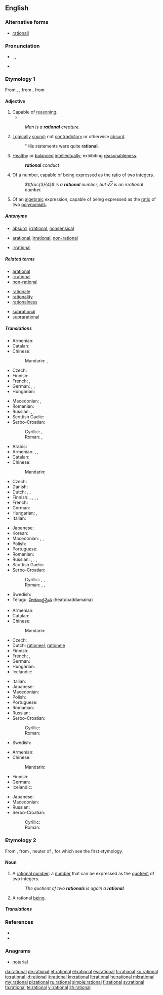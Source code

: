 {{was wotd|2009|January|20}}
==English==

===Alternative forms===
* [[rationall]] {{qualifier|obsolete}}

===Pronunciation===
* {{enPR|ră'sh(ə)nəl}}, {{IPA|/ˈræʃ(ə)nəl/}}, {{X-SAMPA|/"r{S(@)n@l/}}
* {{audio|en-us-rational.ogg|Audio (US)}}

===Etymology 1===
From {{etyl|fro}} {{term|rationel}}, {{term|rational|lang=fro}}, from {{etyl|la}} {{term|rationalis||of or belonging to reason, rational, reasonable}}, from {{term|ratio||reason}}

====Adjective====
{{en-adj}}

# Capable of [[reasoning]].
#* {{quote-book|year=2001|author=Mark Sainsbury|title=Logical Forms &mdash; An Introduction to Philosophical Logic|edition=2nd|publisher=Blackwell Publishing|chapter=1|section=&sect;7|isbn=978-0-63121-679-7|page=32|passage=How could a valid argument ever be persuasive?  It is possible because we do not always acknowledge or take explicit note of all the logical consequences of our beliefs.  If we did explicitly hold before our minds all the logical consequences of our beliefs, seeing them ''as'' consequences, we would already have accepted the conclusion of any valid argument whose premises we have accepted.  Hence no valid argument could be persuasive.  This is how things would be with a perfectly [[rational]] being.  The utility of valid arguments is a monument to our frailty: to the fact that we are not completely [[rational]] beings.}}
#: ''Man is a '''rational''' creature.''
# [[logical|Logical]]ly [[sound]]; not [[contradictory]] or otherwise [[absurd]].
#: ''His statements were quite '''rational'''.
# {{context|of a person or personal characteristics}} [[healthy|Healthy]] or [[balance]]d [[intellect]]ually; exhibiting [[reasonableness]].
#: '''''rational''' conduct''
# {{mathematics|arithmetic|number theory|not comparable}} Of a number, capable of being expressed as the [[ratio]] of two [[integer]]s.
#: ''<math>\tfrac{3}{4}</math> is a '''rational''' number, but √<span style = "text-decoration:overline">2</span> is an irrational number.''
# {{mathematics|arithmetic|not comparable}} Of an [[algebraic]] expression, capable of being expressed as the [[ratio]] of two [[polynomial]]s.

=====Antonyms=====
* {{sense|reasonable}} [[absurd]], [[irrational]], [[nonsensical]]
* {{sense|capable of reasoning}} [[arational]], [[irrational]], [[non-rational]]
* {{sense|number theory}} [[irrational]]

=====Related terms=====
{{rel-top3|Terms etymologically related to ''rational''}}
* [[arational]]
* [[irrational]]
* [[non-rational]]
{{rel-mid3}}
* [[rationale]]
* [[rationality]]
* [[rationalness]]
{{rel-mid3}}
* [[subrational]]
* [[suprarational]]
{{rel-bottom}}

=====Translations=====
{{trans-top|capable of reasoning}}
* Armenian: {{t-|hy|բանական|tr=banakan|xs=Armenian}}
* Catalan: {{t+|ca|racional}}
* Chinese:
*: Mandarin: {{t|zh|合理|tr=hélǐ de|alt=合理的|sc=Hani}}, {{t|zh|理性|tr=lǐxìng de|alt=理性的|sc=Hani}}
* Czech: {{t-|cs|racionální}}
* Finnish: {{t+|fi|rationaalinen}}
* French: {{t+|fr|rationnel|m}}, {{t+|fr|rationnelle|f}}
* German: {{t+|de|vernünftig}}, {{t+|de|sinnvoll}}, {{t+|de|rational}}
* Hungarian: {{t+|hu|értelmes}}
{{trans-mid}}
* Macedonian: {{t-|mk|рационален|m|tr=racionálen|xs=Macedonian}},  {{t-|mk|разумен|m|tr=rázumen|xs=Macedonian}}
* Romanian: {{t-|ro|rațional|m|n}}
* Russian: {{t+|ru|мыслящий|tr=mýsljaščij|sc=Cyrl}}, {{t+|ru|разумный|tr=razúmnyj|sc=Cyrl}}, {{t+|ru|рациональный|tr=racionálʹnyj|sc=Cyrl}}
* Scottish Gaelic: {{t-|gd|ciallach|xs=Scottish Gaelic}}
* Serbo-Croatian:
*: Cyrillic: {{t-|sh|рационалан}}, {{t-|sh|разуман}}
*: Roman: {{t-|sh|racionalan}}, {{t-|sh|razuman}}
{{trans-bottom}}

{{trans-top|reasonable; not absurd}}
* Arabic: {{t-|ar|عقلاني|tr=ʿaqlāniyy|sc=Arab}}
* Armenian: {{t-|hy|ռացիոնալ|tr=ṙac’ional|xs=Armenian}},  {{t-|hy|խելացի|tr=xelac’i|xs=Armenian}},  {{t-|hy|նպատակահարմար|tr=npatakaharmar|xs=Armenian}}
* Catalan: {{t+|ca|racional}}
* Chinese:
*: Mandarin: {{t|zh|合理|tr=hélǐ de|alt=合理的|sc=Hani}}
* Czech: {{t-|cs|racionální}}
* Danish: {{t+|da|rationel}}
* Dutch: {{t+|nl|rationeel}}, {{t+|nl|redelijk}}, {{t-|nl|verstandelijk}}
* Finnish: {{t+|fi|järkevä}}, {{t-|fi|järjellinen}}, {{t-|fi|järkiperäinen}}, {{t-|fi|järkeenkäypä}}, {{t+|fi|rationaalinen}}
* French: {{t+|fr|raisonnable}}
* German: {{t+|de|vernünftig}}
* Hungarian: {{t+|hu|racionális}}, {{t+|hu|ésszerű}}
* Italian: {{t+|it|razionale}}
{{trans-mid}}
* Japanese: {{t+|ja|合理的|tr=ごうりてき, gōriteki|sc=Jpan}}
* Korean: {{t+|ko|합리적|tr=hamnijeok|sc=Kore}}
* Macedonian: {{t-|mk|рационален|m|tr=racionálen|xs=Macedonian}},  {{t-|mk|разумен|m|tr=rázumen|xs=Macedonian}},  {{t-|mk|целисходен|m|tr=celíshoden|xs=Macedonian}}
* Polish: {{t-|pl|racjonalny}}
* Portuguese: {{t+|pt|racional}}
* Romanian: {{t-|ro|rațional|m|n}}
* Russian: {{t+|ru|рациональный|tr=racionálʹnyj|sc=Cyrl}}, {{t+|ru|разумный|tr=razúmnyj|sc=Cyrl}}, {{t+|ru|целесообразный|tr=celesoobráznyj|sc=Cyrl}}, {{t+|ru|рассудительный|tr=rassudítelʹnyj|sc=Cyrl}}
* Scottish Gaelic: {{t-|gd|ciallach|xs=Scottish Gaelic}}
* Serbo-Croatian:
*: Cyrillic: {{t-|sh|рационалан}}, {{t-|sh|разуман}}, {{t-|sh|разборит}}
*: Roman: {{t-|sh|racionalan}}, {{t-|sh|razuman}}, {{t-|sh|razborit}}
* Swedish: {{t+|sv|rationell}}
* Telugu: [[హేతుబద్దమైన]] (heatubaddamaina)
{{trans-bottom}}

{{trans-top|arithmetic: of a number}}
* Armenian: {{t-|hy|ռացիոնալ|tr=ṙac’ional|xs=Armenian}}
* Catalan: {{t+|ca|racional}}
* Chinese:
*: Mandarin: {{t|zh|有理|tr=yǒulǐ|sc=Hani}}
* Czech: {{t-|cs|racionální}}
* Dutch: [[rationeel]], [[rationele]]
* Finnish: {{t+|fi|rationaalinen|alt=rationaali-}}
* French: {{t+|fr|rationnel|m}}, {{t+|fr|rationnelle|f}}
* German: {{t+|de|rational}}
* Hungarian: {{t+|hu|racionális}}
* Icelandic: {{t-|is|ræður|m}}
{{trans-mid}}
* Italian: {{t+|it|razionale}}
* Japanese: {{t-|ja|有理|tr=ゆうりの, yūri-no|alt=有理の|sc=Jpan}}
* Macedonian: {{t-|mk|рационален|m|tr=racionálen|xs=Macedonian}}
* Polish: {{t-|pl|wymierny}}
* Portuguese: {{t+|pt|racional}}
* Romanian: {{t-|ro|rațional|n}}
* Russian: {{t+|ru|рациональный|tr=racionálʹnyj|sc=Cyrl}}
* Serbo-Croatian:
*: Cyrillic: {{t-|sh|рационалан}}
*: Roman: {{t-|sh|racionalan}}
* Swedish: {{t+|sv|rationell}}
{{trans-bottom}}

{{trans-top|arithmetic: of an algebraic expression}}
* Armenian: {{t-|hy|ռացիոնալ|tr=ṙac’ional|xs=Armenian}}
* Chinese:
*: Mandarin: {{t|zh|有理|tr=yǒulǐ|sc=Hani}}
* Finnish: {{t+|fi|rationaalinen|alt=rationaali-}}
* German: {{t+|de|rational}}
* Icelandic: {{t-|is|ræður|m}}
{{trans-mid}}
* Japanese: {{t-|ja|有理|tr=ゆうりの, yūri-no|alt=有理の|sc=Jpan}}
* Macedonian: {{t-|mk|рационален|m|tr=racionálen|xs=Macedonian}}
* Russian: {{t+|ru|рациональный|tr=racionálʹnyj|sc=Cyrl}}
* Serbo-Croatian:
*: Cyrillic: {{t-|sh|рационалан}}
*: Roman: {{t-|sh|racionalan}}
{{trans-bottom}}

===Etymology 2===
From {{etyl|fro}} {{term|rational|lang=fro}}, from {{etyl|ML.}} {{term|rationale||a pontifical stole, a pallium, an ornament worn over the chasuble}}, neuter of {{etyl|la}} {{term|rationalis||rational}}, for which see the first etymology.

====Noun====
{{en-noun}}

# {{mathematics}} A [[rational number]]: a [[number]] that can be expressed as the [[quotient]] of two integers.
#: ''The quotient of two '''rationals''' is again a '''rational'''.''
# A rational [[being]].
#: {{rfquotek|Young}}

=====Translations=====
{{trans-see|rational number}}

===References===
* {{R:Webster 1913}}
* {{R:Century 1911}}

===Anagrams===
* [[notarial#English|notarial]]

[[da:rational]]
[[de:rational]]
[[et:rational]]
[[el:rational]]
[[es:rational]]
[[fr:rational]]
[[ko:rational]]
[[io:rational]]
[[id:rational]]
[[it:rational]]
[[kn:rational]]
[[lt:rational]]
[[hu:rational]]
[[ml:rational]]
[[my:rational]]
[[pl:rational]]
[[ru:rational]]
[[simple:rational]]
[[fi:rational]]
[[sv:rational]]
[[ta:rational]]
[[te:rational]]
[[vi:rational]]
[[zh:rational]]